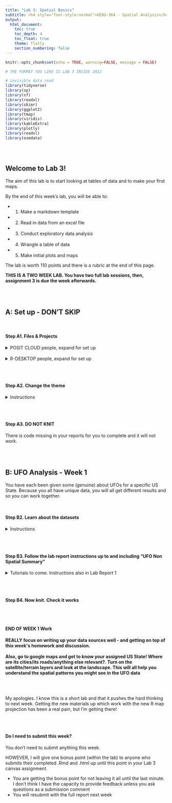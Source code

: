 ```yaml
---
title: "Lab 3: Spatial Basics"
subtitle: <h4 style="font-style:normal">GEOG-364 - Spatial Analysis</h4>
output: 
  html_document: 
    toc: true
    toc_depth: 4
    toc_float: true
    theme: flatly
    section_numbering: false
---
```




```r
knitr::opts_chunk$set(echo = TRUE, warning=FALSE, message = FALSE)

# THE FORMAT YOU LIKE IS LAB 3 INSIDE 2022

# invisible data read
library(tidyverse)
library(sp)
library(sf)
library(readxl)
library(skimr)
library(ggplot2)
library(tmap)
library(viridis)
library(kableExtra)
library(plotly)
library(readxl)
library(osmdata)



```

<br>

## Welcome to Lab 3!

The aim of this lab is to start looking at tables of data and to make your first maps.

By the end of this week's lab, you will be able to:

-   

    1.  Make a markdown template

-   

    2.  Read in data from an excel file

-   

    3.  Conduct exploratory data analysis

-   

    4.  Wrangle a table of data

-   

    5.  Make initial plots and maps

The lab is worth 110 points and there is a rubric at the end of this page.

```{=html}
<p class="comment"><strong>THIS IS A TWO WEEK LAB. You have two full lab sessions, then, assignment 3 is due the week afterwards.</strong></p>
```
<br><br>


## A: Set up - DON'T SKIP

<br>

#### Step A1. Files & Projects

<details>
<summary>POSIT CLOUD people, expand for set up</summary>
<br>

**Step i:**<br>Go to <https://posit.cloud/content/> and make a new project for Lab 3 <br><br>

**Step ii:**<br>Run this code IN THE CONSOLE to install the packages you need. <br>

 -  This is going to take 5-10 minutes, so let it run and carry on. <br><br>
 

```r

install.packages("readxl")
install.packages("tidyverse")
install.packages("ggplot2")
install.packages("dplyr")

install.packages("remotes")

remotes::install_github(repo = "r-spatial/sf", 
                        ref = "93a25fd8e2f5c6af7c080f92141cb2b765a04a84")

install.packages("terra")
install.packages("tmap")
install.packages("elevatr")
install.packages("nasapower")
install.packages("osmdata")
install.packages("tigris")
install.packages("rmdformats")
install.packages("plotly")
install.packages("ggstatsplot")



# If you get a weird error it might be that the quote marks have messed up. 
# Replace all of them and ask Dr G for a shortcut.

```
<br><br>

**Step iii:   **<br>Go to the Lab Canvas page and download these 3 files.  Upload each one into your project folder.<br>*Forgotten how? See Lab 2 Set-Up.* <br>

   1. Your PERSONAL UFO dataset (look for the csv file with your email ID). <br>
   2. Your PERSONAL Spatial State-level dataset. <br>
   3. The lab report template .RmD file.<br>
   
     
<br>
</details>
 
<br>
<details>
<summary>R-DESKTOP people, expand for set up</summary>

<br>

**Step i:**<br>Create a new project for Lab 3.<br>*Forgotten how? See Lab 2 Set-Up.*<br><br>

**Step ii:**<br>Go to the Lab Canvas page and download these 3 files.<br> Put each one in your Lab 3 project folder. <br>

   1. Your PERSONAL UFO dataset (look for the csv file with your email ID). <br>
   2. Your PERSONAL Spatial State-level dataset. <br>
   3. The lab report template .RmD file.<br><br>
   
**Step iii:**<br>Open the Lab report template and try to knit. Install any packages you are missing (either via clicking the little yellow bar or by clicking Packages/Install)  <br><br>

</details>
<br><br>

#### Step A2. Change the theme


<details>
<summary>Instructions</summary>
<br>

This is more for us when we're grading!  It helps us to not go insane when we're reading 60 reports.<br><br>

**Step i:**  Change the AUTHOR line to your personal E-mail ID <br><br>
 
**Step ii:**  Go here and choose a theme out of downcute, robobook, material, readthedown or html_clean: <https://github.com/juba/rmdformats?tab=readme-ov-file#formats-gallery>.<br> *DO NOT CHOOSE html_docco - it doesn't have a table of contents*  <br><br>
 
**Step iii:**<br>Change the theme line on the template YAML code to a theme of your choice. See the example YAML code below <br>
*Note, downcute chaos is different - see below*<br><br>

 1. Example YAML code if you want `robobook`, `material`, `readthedown` or `html_clean`. You can also change the highlight option to change how code chunks look. - see the rmdformats website.

```r

---
title: "Lab 3"
author: "ADD YOUR EMAIL ID"
date: "`r Sys.Date()`"
output:
  rmdformats::robobook:
    self_contained: true
    highlight: kate
---

```

<br>

 2. Example YAML code if you want `downcute` or `downcute chaos`. For white standard downcute, remove the downcute_theme line.

```r

---
title: "Lab 3"
author: "ADD YOUR EMAIL ID"
date: "`r Sys.Date()`"
output:
  rmdformats::downcute:
    self_contained: true
    downcute_theme: "chaos"
    default_style: "dark"
---
      
```

<br><br>
</details>
<br><br>

#### Step A3. DO NOT KNIT

There is code missing in your reports for you to complete and it will not work.


<br><br>

## B: UFO Analysis - Week 1

You have each been given some (genuine) about UFOs for a specific US State.  Because you all have unique data, you will all get different results and so you can work together.

<br>

#### Step B2. Learn about the datasets


<details>
<summary>Instructions</summary>
<br>


**Step i:** 
First, learn about the UFO data (you will write about it in Step 3). Look at these websites and BRIEFLY note down to yourself,, how was the data collected? Why? e.g. what were the people who collected the data trying to achieve?  Also note down any other relevant information you can see. E.g. is data stored as points or polygons etc.  <br>

 - The raw data was collected from here: <https://nuforc.org/>  <br>
 
  - The actual data was obtained from here <https://github.com/planetsig/ufo-reports>  <br>
 

<br>
**Step ii:** 
You are also going to be using some data from the US government American Community Survey (you will write about it in Step 3). Look at these resources and BRIEFLY note down to yourself, how was the data collected? Why? e.g. what were the people who collected the data trying to achieve?  Also note down any other relevant information you can see. E.g. is data stored as points or polygons etc.  <br>

 - You can read about it here: <https://www.socialexplorer.com/help/faq/knowledge-base/american-community-survey-basics>  <br>
 
  - Or there are a LOAD of youtube videos and resources out there  <br>
 

<br><br>
</details>
<br><br>

#### Step B3. Follow the lab report instructions  up to and including "UFO Non Spatial Summary"
<details>
<summary>Tutorials to come. Instructions also in Lab Report 1</summary>
<br>
</details>
<br><br>

#### Step B4. Now knit. Check it works


<br><br>

#### END OF WEEK 1 Work

```{=html}
<p class="comment"><strong>REALLY focus on writing up your data sources well - and getting on top of this week's homework and discussion. <br><br> Also, go to google maps and get to know your assigned US State!  Where are its cities/its roads/anything else relevant?.  Turn on the satellite/terrain layers and look at the landscape.  This will all help you understand the spatial patterns you might see in the UFO data</strong></p>
```
<br><br>

My apologies. I know this is a short lab and that it pushes the hard thinking to next week.   Getting the new materials up which work with the new R map projection has been a real pain, but I'm getting there!

<br><br>


#### Do I need to submit this week?

You don't need to submit anything this week.

HOWEVER, I will give one bonus point (within the lab) to anyone who submits their completed .Rmd and .html up until this point in your Lab 3 canvas assignment. 

 - You are getting the bonus point for not leaving it all until the last minute.  I don't think I have the capacity to provide feedback unless you ask questions as a submission comment
  - You will resubmit with the full report next week




